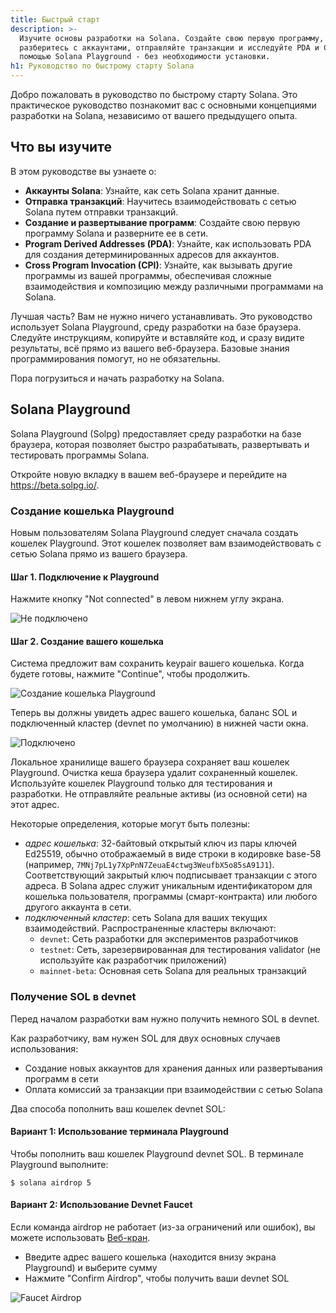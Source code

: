 ```yaml
---
title: Быстрый старт
description: >-
  Изучите основы разработки на Solana. Создайте свою первую программу,
  разберитесь с аккаунтами, отправляйте транзакции и исследуйте PDA и CPI с
  помощью Solana Playground - без необходимости установки.
h1: Руководство по быстрому старту Solana
---
```


Добро пожаловать в руководство по быстрому старту Solana. Это практическое
руководство познакомит вас с основными концепциями разработки на Solana,
независимо от вашего предыдущего опыта.

## Что вы изучите

В этом руководстве вы узнаете о:

- **Аккаунты Solana**: Узнайте, как сеть Solana хранит данные.
- **Отправка транзакций**: Научитесь взаимодействовать с сетью Solana путем
  отправки транзакций.
- **Создание и развертывание программ**: Создайте свою первую программу Solana и
  разверните ее в сети.
- **Program Derived Addresses (PDA)**: Узнайте, как использовать PDA для
  создания детерминированных адресов для аккаунтов.
- **Cross Program Invocation (CPI)**: Узнайте, как вызывать другие программы из
  вашей программы, обеспечивая сложные взаимодействия и композицию между
  различными программами на Solana.

Лучшая часть? Вам не нужно ничего устанавливать. Это руководство использует
Solana Playground, среду разработки на базе браузера. Следуйте инструкциям,
копируйте и вставляйте код, и сразу видите результаты, всё прямо из вашего
веб-браузера. Базовые знания программирования помогут, но не обязательны.

Пора погрузиться и начать разработку на Solana.

## Solana Playground

Solana Playground (Solpg) предоставляет среду разработки на базе браузера,
которая позволяет быстро разрабатывать, развертывать и тестировать программы
Solana.

Откройте новую вкладку в вашем веб-браузере и перейдите на
https://beta.solpg.io/.

<Steps>
<Step>

### Создание кошелька Playground

Новым пользователям Solana Playground следует сначала создать кошелек
Playground. Этот кошелек позволяет вам взаимодействовать с сетью Solana прямо из
вашего браузера.

#### Шаг 1. Подключение к Playground

Нажмите кнопку "Not connected" в левом нижнем углу экрана.

![Не подключено](/assets/docs/intro/quickstart/pg-not-connected.png)

#### Шаг 2. Создание вашего кошелька

Система предложит вам сохранить keypair вашего кошелька. Когда будете готовы,
нажмите "Continue", чтобы продолжить.

![Создание кошелька Playground](/assets/docs/intro/quickstart/pg-create-wallet.png)

Теперь вы должны увидеть адрес вашего кошелька, баланс SOL и подключенный
кластер (devnet по умолчанию) в нижней части окна.

![Подключено](/assets/docs/intro/quickstart/pg-connected.png)

<Callout>
  Локальное хранилище вашего браузера сохраняет ваш кошелек Playground. Очистка
  кеша браузера удалит сохраненный кошелек. Используйте кошелек Playground
  только для тестирования и разработки. Не отправляйте реальные активы (из
  основной сети) на этот адрес.
</Callout>

Некоторые определения, которые могут быть полезны:

- _адрес кошелька_: 32-байтовый открытый ключ из пары ключей Ed25519, обычно
  отображаемый в виде строки в кодировке base-58 (например,
  `7MNj7pL1y7XpPnN7ZeuaE4ctwg3WeufbX5o85sA91J1`).
  Соответствующий закрытый ключ подписывает транзакции с этого адреса. В Solana
  адрес служит уникальным идентификатором для кошелька пользователя, программы
  (смарт-контракта) или любого другого аккаунта в сети.
- _подключенный кластер_: сеть Solana для ваших текущих взаимодействий.
  Распространенные кластеры включают:
  - `devnet`: Сеть
    разработки для экспериментов разработчиков
  - `testnet`: Сеть,
    зарезервированная для тестирования validator (не используйте как разработчик
    приложений)
  - `mainnet-beta`: Основная
    сеть Solana для реальных транзакций

</Step>
<Step>

### Получение SOL в devnet

Перед началом разработки вам нужно получить немного SOL в devnet.

Как разработчику, вам нужен SOL для двух основных случаев использования:

- Создание новых аккаунтов для хранения данных или развертывания программ в сети
- Оплата комиссий за транзакции при взаимодействии с сетью Solana

Два способа пополнить ваш кошелек devnet SOL:

#### Вариант 1: Использование терминала Playground

Чтобы пополнить ваш кошелек Playground devnet SOL. В терминале Playground
выполните:

```terminal
$ solana airdrop 5
```

#### Вариант 2: Использование Devnet Faucet

Если команда airdrop не работает (из-за ограничений или ошибок), вы можете
использовать [Веб-кран](https://faucet.solana.com/).

- Введите адрес вашего кошелька (находится внизу экрана Playground) и выберите
  сумму
- Нажмите "Confirm Airdrop", чтобы получить ваши devnet SOL

![Faucet Airdrop](/assets/docs/intro/quickstart/faucet-airdrop.gif)

</Step>
</Steps>
